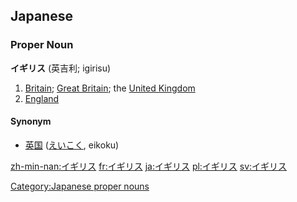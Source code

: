==Japanese==                                          
===Proper Noun===
'''イギリス''' (英吉利; igirisu)

# [[Britain]]; [[Great Britain]]; the [[United Kingdom]]
# [[England]]

====Synonym====
* [[英国]] ([[えいこく]], eikoku)

[[Category:Japanese proper nouns]]

[[zh-min-nan:イギリス]]
[[fr:イギリス]]
[[ja:イギリス]]
[[pl:イギリス]]
[[sv:イギリス]]
